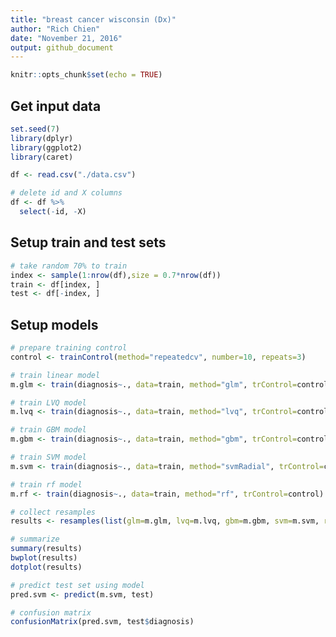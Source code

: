 ```yaml
---
title: "breast cancer wisconsin (Dx)"
author: "Rich Chien"
date: "November 21, 2016"
output: github_document
---
```


```r
knitr::opts_chunk$set(echo = TRUE)
```


## Get input data


```r
set.seed(7)
library(dplyr)
library(ggplot2)
library(caret)

df <- read.csv("./data.csv")

# delete id and X columns
df <- df %>%
  select(-id, -X)
```


## Setup train and test sets

```r

# take random 70% to train
index <- sample(1:nrow(df),size = 0.7*nrow(df)) 
train <- df[index, ] 
test <- df[-index, ] 


```

## Setup models

``` r
# prepare training control
control <- trainControl(method="repeatedcv", number=10, repeats=3)

# train linear model
m.glm <- train(diagnosis~., data=train, method="glm", trControl=control)

# train LVQ model
m.lvq <- train(diagnosis~., data=train, method="lvq", trControl=control)

# train GBM model
m.gbm <- train(diagnosis~., data=train, method="gbm", trControl=control, verbose=FALSE)

# train SVM model
m.svm <- train(diagnosis~., data=train, method="svmRadial", trControl=control)

# train rf model
m.rf <- train(diagnosis~., data=train, method="rf", trControl=control)

# collect resamples
results <- resamples(list(glm=m.glm, lvq=m.lvq, gbm=m.gbm, svm=m.svm, rf=m.rf))

# summarize 
summary(results)
bwplot(results)
dotplot(results)

# predict test set using model
pred.svm <- predict(m.svm, test)

# confusion matrix
confusionMatrix(pred.svm, test$diagnosis)

```
